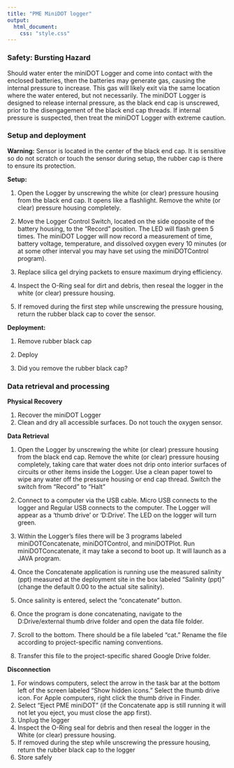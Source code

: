 ```yaml
---
title: "PME MiniDOT logger"
output: 
  html_document:
    css: "style.css"
---
```

### Safety: Bursting Hazard
Should water enter the miniDOT Logger and come into contact with the enclosed batteries, then the batteries may generate gas, causing the internal pressure to increase. This gas will likely exit via the same location where the water entered, but not necessarily. The miniDOT Logger is designed to release internal pressure, as the black end cap is unscrewed, prior to the disengagement of the black end cap threads. If internal pressure is suspected, then treat the miniDOT Logger with extreme caution.

### Setup and deployment

**Warning:** Sensor is located in the center of the black end cap. It is sensitive so do not scratch or touch the sensor during setup, the rubber cap is there to ensure its protection.

**Setup:**

1. Open the Logger by unscrewing the white (or clear) pressure housing from the black end cap. It opens like a flashlight. Remove the white (or clear) pressure housing completely.

1. Move the Logger Control Switch, located on the side opposite of the battery housing, to the “Record” position. The LED will flash green 5 times. The miniDOT Logger will now record a measurement of time, battery voltage, temperature, and dissolved oxygen every 10 minutes (or at some other interval you may have set using the miniDOTControl program). 

1. Replace silica gel drying packets to ensure maximum drying efficiency.

1. Inspect the O-Ring seal for dirt and debris,  then reseal the logger in the white (or clear) pressure housing.

1. If removed during the first step while unscrewing the pressure housing, return the rubber black cap to cover the sensor. 

**Deployment:**

1. Remove rubber black cap

1. Deploy 

1. Did you remove the rubber black cap?

### Data retrieval and processing

**Physical Recovery**

1. Recover the miniDOT Logger
1. Clean and dry all accessible surfaces. Do not touch the oxygen sensor.

**Data Retrieval** 

1. Open the Logger by unscrewing the white (or clear) pressure housing from the black end cap. Remove the white (or clear) pressure housing completely, taking care that water does not drip onto interior surfaces of circuits or other items inside the Logger. Use a clean paper towel to wipe any water off the pressure housing or end cap thread. Switch the switch from “Record” to “Halt”

1. Connect to a computer via the USB cable. Micro USB connects to the logger and Regular USB connects to the computer. The Logger will appear as a ‘thumb drive’ or ‘D:Drive’. The LED on the logger will turn green.

1. Within the Logger’s files there will be 3 programs labeled miniDOTConcatenate, miniDOTControl, and miniDOTPlot. Run miniDOTConcatenate, it may take a second to boot up. It will launch as a JAVA program.

1. Once the Concatenate application is running use the measured salinity (ppt) measured at the deployment site in the box labeled “Salinity (ppt)” (change the default 0.00 to the actual site salinity).

1. Once salinity is entered, select the “concatenate” button. 

1. Once the program is done concatenating, navigate to the D:Drive/external thumb drive folder and open the data file folder.

1. Scroll to the bottom. There should be a file labeled “cat.” Rename the file according to project-specific naming conventions. 

1. Transfer this file to the project-specific shared Google Drive folder. 


**Disconnection**

1. For windows computers, select the arrow in the task bar at the bottom left of the screen labeled “Show hidden icons.” Select the thumb drive icon. For Apple computers, right click the thumb drive in Finder. 
1. Select “Eject PME miniDOT” (if the Concatenate app is still running it will not let you eject, you must close the app first).
1. Unplug the logger
1. Inspect the O-Ring seal for debris and then reseal the logger in the White (or clear) pressure housing.
1. If removed during the step while unscrewing the pressure housing, return the rubber black cap to the logger
1. Store safely 


